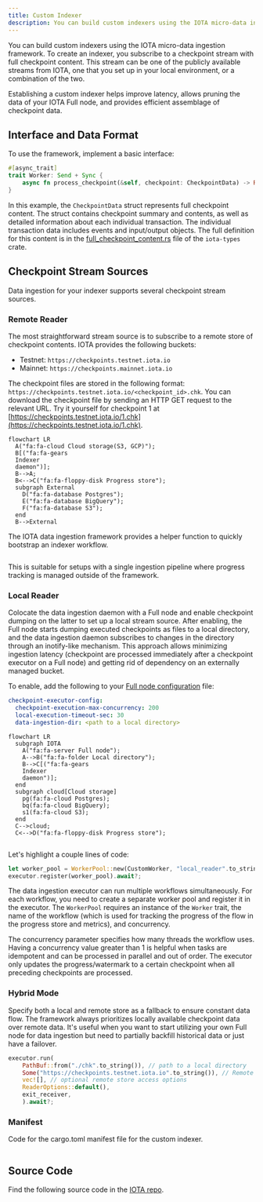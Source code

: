 ```yaml
---
title: Custom Indexer
description: You can build custom indexers using the IOTA micro-data ingestion framework. To create an indexer, you subscribe to a checkpoint stream with full checkpoint content. Establishing a custom indexer helps improve latency, allows pruning the data of your IOTA Full node, and provides efficient assemblage of checkpoint data.
---
```



You can build custom indexers using the IOTA micro-data ingestion framework. To create an indexer, you subscribe to a checkpoint stream with full checkpoint content. This stream can be one of the publicly available streams from IOTA, one that you set up in your local environment, or a combination of the two.

Establishing a custom indexer helps improve latency, allows pruning the data of your IOTA Full node, and provides efficient assemblage of checkpoint data.

## Interface and Data Format

To use the framework, implement a basic interface:

```rust
#[async_trait]
trait Worker: Send + Sync {
    async fn process_checkpoint(&self, checkpoint: CheckpointData) -> Result<()>;
}
```

In this example, the `CheckpointData` struct represents full checkpoint content. The struct contains checkpoint summary and contents, as well as detailed information about each individual transaction. The individual transaction data includes events and input/output objects. The full definition for this content is in the [full_checkpoint_content.rs](https://github.com/iotaledger/iota/blob/releases/iota-graphql-rpc-v2024.1.0-release/crates/iota-types/src/full_checkpoint_content.rs) file of the `iota-types` crate.

## Checkpoint Stream Sources

Data ingestion for your indexer supports several checkpoint stream sources.

### Remote Reader

The most straightforward stream source is to subscribe to a remote store of checkpoint contents. IOTA provides the following buckets:

- Testnet: `https://checkpoints.testnet.iota.io`
- Mainnet: `https://checkpoints.mainnet.iota.io`

The checkpoint files are stored in the following format: `https://checkpoints.testnet.iota.io/<checkpoint_id>.chk`. You can download the checkpoint file by sending an HTTP GET request to the relevant URL. Try it yourself for checkpoint 1 at [https://checkpoints.testnet.iota.io/1.chk](https://checkpoints.testnet.iota.io/1.chk).

```mermaid
flowchart LR
  A("fa:fa-cloud Cloud storage(S3, GCP)");
  B[("fa:fa-gears
  Indexer
  daemon")];
  B-->A;
  B<-->C("fa:fa-floppy-disk Progress store");
  subgraph External
    D("fa:fa-database Postgres");
    E("fa:fa-database BigQuery");
    F("fa:fa-database S3");
  end
  B-->External
```

The IOTA data ingestion framework provides a helper function to quickly bootstrap an indexer workflow.

```rust file=<rootDir>/examples/custom-indexer/rust/remote_reader.rs
```

This is suitable for setups with a single ingestion pipeline where progress tracking is managed outside of the framework.

### Local Reader

Colocate the data ingestion daemon with a Full node and enable checkpoint dumping on the latter to set up a local stream source. After enabling, the Full node starts dumping executed checkpoints as files to a local directory, and the data ingestion daemon subscribes to changes in the directory through an inotify-like mechanism. This approach allows minimizing ingestion latency (checkpoint are processed immediately after a checkpoint executor on a Full node) and getting rid of dependency on an externally managed bucket.

To enable, add the following to your [Full node configuration](../../operator/iota-full-node.mdx) file:

```yaml
checkpoint-executor-config:
  checkpoint-execution-max-concurrency: 200
  local-execution-timeout-sec: 30
  data-ingestion-dir: <path to a local directory>
```

```mermaid
flowchart LR
  subgraph IOTA
    A("fa:fa-server Full node");
    A-->B("fa:fa-folder Local directory");
    B-->C[("fa:fa-gears
    Indexer
    daemon")];
  end
  subgraph cloud[Cloud storage]
    pg(fa:fa-cloud Postgres);
    bq(fa:fa-cloud BigQuery);
    s1(fa:fa-cloud S3);
  end
  C-->cloud;
  C<-->D("fa:fa-floppy-disk Progress store");
```

```rust file=<rootDir>/examples/custom-indexer/rust/local_reader.rs
```

Let's highlight a couple lines of code:

```rust
let worker_pool = WorkerPool::new(CustomWorker, "local_reader".to_string(), concurrency);
executor.register(worker_pool).await?;
```

The data ingestion executor can run multiple workflows simultaneously. For each workflow, you need to create a separate worker pool and register it in the executor. The `WorkerPool` requires an instance of the `Worker` trait, the name of the workflow (which is used for tracking the progress of the flow in the progress store and metrics), and concurrency.

The concurrency parameter specifies how many threads the workflow uses. Having a concurrency value greater than 1 is helpful when tasks are idempotent and can be processed in parallel and out of order. The executor only updates the progress/watermark to a certain checkpoint when all preceding checkpoints are processed.

### Hybrid Mode

Specify both a local and remote store as a fallback to ensure constant data flow. The framework always prioritizes locally available checkpoint data over remote data. It's useful when you want to start utilizing your own Full node for data ingestion but need to partially backfill historical data or just have a failover.
```rust
executor.run(
    PathBuf::from("./chk".to_string()), // path to a local directory
    Some("https://checkpoints.testnet.iota.io".to_string()), // Remote Checkpoint Store
    vec![], // optional remote store access options
    ReaderOptions::default(),
    exit_receiver,
    ).await?;
```


### Manifest

Code for the cargo.toml manifest file for the custom indexer.

```toml file=<rootDir>/examples/custom-indexer/rust/Cargo.toml
```

## Source Code 

Find the following source code in the [IOTA repo](https://github.com/iotaledger/iota/tree/main/examples/custom-indexer/rust).

<Quiz questions={questions} />